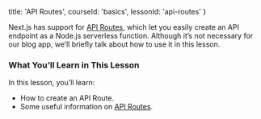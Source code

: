 
  title: 'API Routes',
  courseId: 'basics',
  lessonId: 'api-routes'
}

Next.js has support for [API Routes](/docs/api-routes/introduction), which let you easily create an API endpoint as a Node.js serverless function. Although it’s not necessary for our blog app, we’ll briefly talk about how to use it in this lesson.

### What You’ll Learn in This Lesson

In this lesson, you’ll learn:

- How to create an API Route.
- Some useful information on [API Routes](/docs/api-routes/introduction).

